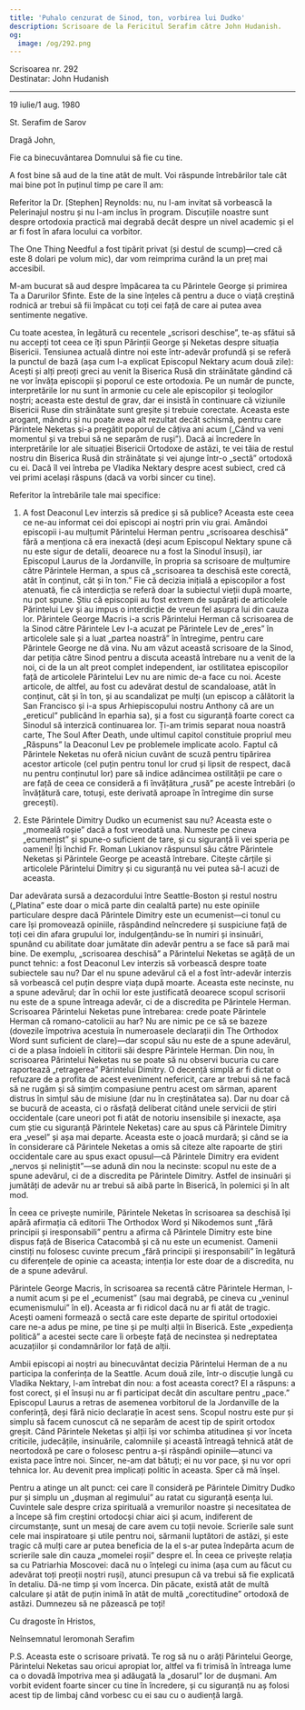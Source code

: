 ```yaml
---
title: 'Puhalo cenzurat de Sinod, ton, vorbirea lui Dudko'
description: Scrisoare de la Fericitul Serafim către John Hudanish.
og:
  image: /og/292.png
---
```


<div style={{textAlign:'right', fontFamily:'monospace'}}>Scrisoarea nr. 292</div>
<div style={{textAlign:'left', fontFamily:'monospace'}}>Destinatar: John Hudanish</div>

---

19 iulie/1 aug. 1980

St. Serafim de Sarov

Dragă John,

Fie ca binecuvântarea Domnului să fie cu tine.

A fost bine să aud de la tine atât de mult. Voi răspunde întrebărilor tale cât mai bine pot în puținul timp pe care îl am:

Referitor la Dr. [Stephen] Reynolds: nu, nu l-am invitat să vorbească la Pelerinajul nostru și nu l-am inclus în program. Discuțiile noastre sunt despre ortodoxia practică mai degrabă decât despre un nivel academic și el ar fi fost în afara locului ca vorbitor.

The One Thing Needful a fost tipărit privat (și destul de scump)—cred că este 8 dolari pe volum mic), dar vom reimprima curând la un preț mai accesibil.

M-am bucurat să aud despre împăcarea ta cu Părintele George și primirea Ta a Darurilor Sfinte. Este de la sine înțeles că pentru a duce o viață creștină rodnică ar trebui să fii împăcat cu toți cei față de care ai putea avea sentimente negative.

Cu toate acestea, în legătură cu recentele „scrisori deschise”, te-aș sfătui să nu accepți tot ceea ce îți spun Părinții George și Neketas despre situația Bisericii. Tensiunea actuală dintre noi este într-adevăr profundă și se referă la punctul de bază (așa cum l-a explicat Episcopul Nektary acum două zile): Acești și alți preoți greci au venit la Biserica Rusă din străinătate gândind că ne vor învăța episcopii și poporul ce este ortodoxia. Pe un număr de puncte, interpretările lor nu sunt în armonie cu cele ale episcopilor și teologilor noștri; aceasta este destul de grav, dar ei insistă în continuare că viziunile Bisericii Ruse din străinătate sunt greșite și trebuie corectate. Aceasta este arogant, mândru și nu poate avea alt rezultat decât schismă, pentru care Părintele Neketas și-a pregătit poporul de câțiva ani acum („Când va veni momentul și va trebui să ne separăm de ruși”). Dacă ai încredere în interpretările lor ale situației Bisericii Ortodoxe de astăzi, te vei tăia de restul nostru din Biserica Rusă din străinătate și vei ajunge într-o „sectă” ortodoxă cu ei. Dacă îl vei întreba pe Vladika Nektary despre acest subiect, cred că vei primi același răspuns (dacă va vorbi sincer cu tine).

Referitor la întrebările tale mai specifice:

1. A fost Deaconul Lev interzis să predice și să publice? Aceasta este ceea ce ne-au informat cei doi episcopi ai noștri prin viu grai. Amândoi episcopii i-au mulțumit Părintelui Herman pentru „scrisoarea deschisă” fără a menționa că era inexactă (deși acum Episcopul Nektary spune că nu este sigur de detalii, deoarece nu a fost la Sinodul însuși), iar Episcopul Laurus de la Jordanville, în propria sa scrisoare de mulțumire către Părintele Herman, a spus că „scrisoarea ta deschisă este corectă, atât în conținut, cât și în ton.” Fie că decizia inițială a episcopilor a fost atenuată, fie că interdicția se referă doar la subiectul vieții după moarte, nu pot spune. Știu că episcopii au fost extrem de supărați de articolele Părintelui Lev și au impus o interdicție de vreun fel asupra lui din cauza lor. Părintele George Macris i-a scris Părintelui Herman că scrisoarea de la Sinod către Părintele Lev l-a acuzat pe Părintele Lev de „eres” în articolele sale și a luat „partea noastră” în întregime, pentru care Părintele George ne dă vina. Nu am văzut această scrisoare de la Sinod, dar petiția către Sinod pentru a discuta această întrebare nu a venit de la noi, ci de la un alt preot complet independent, iar ostilitatea episcopilor față de articolele Părintelui Lev nu are nimic de-a face cu noi. Aceste articole, de altfel, au fost cu adevărat destul de scandaloase, atât în conținut, cât și în ton, și au scandalizat pe mulți (un episcop a călătorit la San Francisco și i-a spus Arhiepiscopului nostru Anthony că are un „ereticul” publicând în eparhia sa), și a fost cu siguranță foarte corect ca Sinodul să interzică continuarea lor. Ți-am trimis separat noua noastră carte, The Soul After Death, unde ultimul capitol constituie propriul meu „Răspuns” la Deaconul Lev pe problemele implicate acolo. Faptul că Părintele Neketas nu oferă niciun cuvânt de scuză pentru tipărirea acestor articole (cel puțin pentru tonul lor crud și lipsit de respect, dacă nu pentru conținutul lor) pare să indice adâncimea ostilității pe care o are față de ceea ce consideră a fi învățătura „rusă” pe aceste întrebări (o învățătură care, totuși, este derivată aproape în întregime din surse grecești).

2. Este Părintele Dimitry Dudko un ecumenist sau nu? Aceasta este o „momeală roșie” dacă a fost vreodată una. Numeste pe cineva „ecumenist” și spune-o suficient de tare, și cu siguranță îi vei speria pe oameni! Îți închid Fr. Roman Lukianov răspunsul său către Părintele Neketas și Părintele George pe această întrebare. Citește cărțile și articolele Părintelui Dimitry și cu siguranță nu vei putea să-l acuzi de aceasta.

Dar adevărata sursă a dezacordului între Seattle-Boston și restul nostru („Platina” este doar o mică parte din cealaltă parte) nu este opiniile particulare despre dacă Părintele Dimitry este un ecumenist—ci tonul cu care își promovează opiniile, răspândind neîncredere și suspiciune față de toți cei din afara grupului lor, indulgențându-se în numiri și insinuări, spunând cu abilitate doar jumătate din adevăr pentru a se face să pară mai bine. De exemplu, „scrisoarea deschisă” a Părintelui Neketas se agăță de un punct tehnic: a fost Deaconul Lev interzis să vorbească despre toate subiectele sau nu? Dar el nu spune adevărul că el a fost într-adevăr interzis să vorbească cel puțin despre viața după moarte. Aceasta este necinste, nu a spune adevărul; dar în ochii lor este justificată deoarece scopul scrisorii nu este de a spune întreaga adevăr, ci de a discredita pe Părintele Herman. Scrisoarea Părintelui Neketas pune întrebarea: crede poate Părintele Herman că romano-catolicii au har? Nu are nimic pe ce să se bazeze (dovezile împotriva acestuia în numeroasele declarații din The Orthodox Word sunt suficient de clare)—dar scopul său nu este de a spune adevărul, ci de a plasa îndoieli în cititorii săi despre Părintele Herman. Din nou, în scrisoarea Părintelui Neketas nu se poate să nu observi bucuria cu care raportează „retragerea” Părintelui Dimitry. O decență simplă ar fi dictat o refuzare de a profita de acest eveniment nefericit, care ar trebui să ne facă să ne rugăm și să simțim compasiune pentru acest om sărman, aparent distrus în simțul său de misiune (dar nu în creștinătatea sa). Dar nu doar că se bucură de aceasta, ci o răsfață deliberat citând unele servicii de știri occidentale (care uneori pot fi atât de notoriu insensibile și inexacte, așa cum știe cu siguranță Părintele Neketas) care au spus că Părintele Dimitry era „vesel” și așa mai departe. Aceasta este o joacă murdară; și când se ia în considerare că Părintele Neketas a omis să citeze alte rapoarte de știri occidentale care au spus exact opusul—că Părintele Dimitry era evident „nervos și neliniștit”—se adună din nou la necinste: scopul nu este de a spune adevărul, ci de a discredita pe Părintele Dimitry. Astfel de insinuări și jumătăți de adevăr nu ar trebui să aibă parte în Biserică, în polemici și în alt mod.

În ceea ce privește numirile, Părintele Neketas în scrisoarea sa deschisă își apără afirmația că editorii The Orthodox Word și Nikodemos sunt „fără principii și iresponsabili” pentru a afirma că Părintele Dimitry este bine dispus față de Biserica Catacombă și că nu este un ecumenist. Oamenii cinstiți nu folosesc cuvinte precum „fără principii și iresponsabili” în legătură cu diferențele de opinie ca aceasta; intenția lor este doar de a discredita, nu de a spune adevărul.

Părintele George Macris, în scrisoarea sa recentă către Părintele Herman, l-a numit acum și pe el „ecumenist” (sau mai degrabă, pe cineva cu „veninul ecumenismului” în el). Aceasta ar fi ridicol dacă nu ar fi atât de tragic. Acești oameni formează o sectă care este departe de spiritul ortodoxiei care ne-a adus pe mine, pe tine și pe mulți alții în Biserică. Este „expediența politică” a acestei secte care îi orbește față de necinstea și nedreptatea acuzațiilor și condamnărilor lor față de alții.

Ambii episcopi ai noștri au binecuvântat decizia Părintelui Herman de a nu participa la conferința de la Seattle. Acum două zile, într-o discuție lungă cu Vladika Nektary, l-am întrebat din nou: a fost aceasta corect? El a răspuns: a fost corect, și el însuși nu ar fi participat decât din ascultare pentru „pace.” Episcopul Laurus a retras de asemenea vorbitorul de la Jordanville de la conferință, deși fără nicio declarație în acest sens. Scopul nostru este pur și simplu să facem cunoscut că ne separăm de acest tip de spirit ortodox greșit. Când Părintele Neketas și alții își vor schimba atitudinea și vor înceta criticile, judecățile, insinuările, calomniile și această întreagă tehnică atât de neortodoxă pe care o folosesc pentru a-și răspândi opiniile—atunci va exista pace între noi. Sincer, ne-am dat bătuți; ei nu vor pace, și nu vor opri tehnica lor. Au devenit prea implicați politic în aceasta. Sper că mă înșel.

Pentru a atinge un alt punct: cei care îl consideră pe Părintele Dimitry Dudko pur și simplu un „dușman al regimului” au ratat cu siguranță esența lui. Cuvintele sale despre criza spirituală a vremurilor noastre și necesitatea de a începe să fim creștini ortodocși chiar aici și acum, indiferent de circumstanțe, sunt un mesaj de care avem cu toții nevoie. Scrierile sale sunt cele mai inspiratoare și utile pentru noi, sărmanii luptători de astăzi, și este tragic că mulți care ar putea beneficia de la el s-ar putea îndepărta acum de scrierile sale din cauza „momelei roșii” despre el. În ceea ce privește relația sa cu Patriarhia Moscovei: dacă nu o înțelegi cu inima (așa cum au făcut cu adevărat toți preoții noștri ruși), atunci presupun că va trebui să fie explicată în detaliu. Dă-ne timp și vom încerca. Din păcate, există atât de multă calculare și atât de puțin inimă în atât de multă „corectitudine” ortodoxă de astăzi. Dumnezeu să ne păzească pe toți!

Cu dragoste în Hristos,

Neînsemnatul Ieromonah Serafim

P.S. Aceasta este o scrisoare privată. Te rog să nu o arăți Părintelui George, Părintelui Neketas sau oricui apropiat lor, altfel va fi trimisă în întreaga lume ca o dovadă împotriva mea și adăugată la „dosarul” lor de dușmani. Am vorbit evident foarte sincer cu tine în încredere, și cu siguranță nu aș folosi acest tip de limbaj când vorbesc cu ei sau cu o audiență largă.

